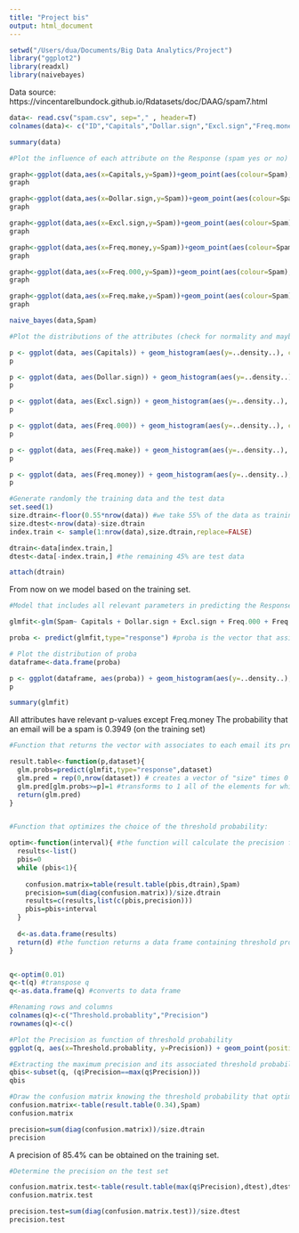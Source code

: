 ```yaml
---
title: "Project bis"
output: html_document
---
```


```r
setwd("/Users/dua/Documents/Big Data Analytics/Project")
library("ggplot2")
library(readxl)
library(naivebayes)
```

Data source: https://vincentarelbundock.github.io/Rdatasets/doc/DAAG/spam7.html 

```r
data<- read.csv("spam.csv", sep="," , header=T)
colnames(data)<- c("ID","Capitals","Dollar.sign","Excl.sign","Freq.money","Freq.000","Freq.make","Spam")

summary(data)

```

```r
#Plot the influence of each attribute on the Response (spam yes or no)

graph<-ggplot(data,aes(x=Capitals,y=Spam))+geom_point(aes(colour=Spam),position = "jitter")
graph

graph<-ggplot(data,aes(x=Dollar.sign,y=Spam))+geom_point(aes(colour=Spam),position = "jitter")
graph

graph<-ggplot(data,aes(x=Excl.sign,y=Spam))+geom_point(aes(colour=Spam),position = "jitter")
graph

graph<-ggplot(data,aes(x=Freq.money,y=Spam))+geom_point(aes(colour=Spam),position = "jitter")
graph

graph<-ggplot(data,aes(x=Freq.000,y=Spam))+geom_point(aes(colour=Spam),position = "jitter")
graph

graph<-ggplot(data,aes(x=Freq.make,y=Spam))+geom_point(aes(colour=Spam),position = "jitter")
graph
```

```r
naive_bayes(data,Spam)
```

```r
#Plot the distributions of the attributes (check for normality and maybe remove outliers)

p <- ggplot(data, aes(Capitals)) + geom_histogram(aes(y=..density..), colour="black", fill="white") + geom_density(alpha=.2, fill="#FF6666")
p

p <- ggplot(data, aes(Dollar.sign)) + geom_histogram(aes(y=..density..), colour="black", fill="white") + geom_density(alpha=.2, fill="#FF6666")
p

p <- ggplot(data, aes(Excl.sign)) + geom_histogram(aes(y=..density..), colour="black", fill="white") + geom_density(alpha=.2, fill="#FF6666")
p

p <- ggplot(data, aes(Freq.000)) + geom_histogram(aes(y=..density..), colour="black", fill="white") + geom_density(alpha=.2, fill="#FF6666")
p

p <- ggplot(data, aes(Freq.make)) + geom_histogram(aes(y=..density..), colour="black", fill="white") + geom_density(alpha=.2, fill="#FF6666")
p

p <- ggplot(data, aes(Freq.money)) + geom_histogram(aes(y=..density..), colour="black", fill="white") + geom_density(alpha=.2, fill="#FF6666")
p
```

```r
#Generate randomly the training data and the test data
set.seed(1)
size.dtrain<-floor(0.55*nrow(data)) #we take 55% of the data as training data
size.dtest<-nrow(data)-size.dtrain
index.train <- sample(1:nrow(data),size.dtrain,replace=FALSE) 

dtrain<-data[index.train,]
dtest<-data[-index.train,] #the remaining 45% are test data

attach(dtrain)
```

From now on we model based on the training set.
```r
#Model that includes all relevant parameters in predicting the Response (ie significant p-value)

glmfit<-glm(Spam~ Capitals + Dollar.sign + Excl.sign + Freq.000 + Freq.money, family=binomial,data=dtrain)

proba <- predict(glmfit,type="response") #proba is the vector that assigns to each email the probability that it is a spam

# Plot the distribution of proba
dataframe<-data.frame(proba)

p <- ggplot(dataframe, aes(proba)) + geom_histogram(aes(y=..density..), colour="black", fill="white") + geom_density(alpha=.2, fill="#FF6666")
p

summary(glmfit)

```
All attributes have relevant p-values except Freq.money
The probability that an email will be a spam is 0.3949 (on the training set)


```r

#Function that returns the vector with associates to each email its predicted Response, depending on the chosen threshold p for the probability:

result.table<-function(p,dataset){
  glm.probs=predict(glmfit,type="response",dataset)
  glm.pred = rep(0,nrow(dataset)) # creates a vector of "size" times 0 elements 
  glm.pred[glm.probs>=p]=1 #transforms to 1 all of the elements for which the predicted probability is larger than the threshold p
  return(glm.pred)
}


#Function that optimizes the choice of the threshold probability:

optim<-function(interval){ #the function will calculate the precision for each threshold probability from 0 to 1, by intervals equal to the parameter "interval"
  results<-list()
  pbis=0
  while (pbis<1){
   
    confusion.matrix=table(result.table(pbis,dtrain),Spam)
    precision=sum(diag(confusion.matrix))/size.dtrain
    results=c(results,list(c(pbis,precision)))
    pbis=pbis+interval
  }
  
  d<-as.data.frame(results)
  return(d) #the function returns a data frame containing threshold probabilities and their associated precisions
}


q<-optim(0.01)
q<-t(q) #transpose q
q<-as.data.frame(q) #converts to data frame

#Renaming rows and columns
colnames(q)<-c("Threshold.probablity","Precision")
rownames(q)<-c()

#Plot the Precision as function of threshold probability
ggplot(q, aes(x=Threshold.probablity, y=Precision)) + geom_point(position = "jitter")

#Extracting the maximum precision and its associated threshold probability
qbis<-subset(q, (q$Precision==max(q$Precision)))
qbis
```


```r
#Draw the confusion matrix knowing the threshold probability that optimizes the precision
confusion.matrix<-table(result.table(0.34),Spam)
confusion.matrix

precision=sum(diag(confusion.matrix))/size.dtrain
precision
```
A precision of 85.4% can be obtained on the training set.

```r
#Determine the precision on the test set

confusion.matrix.test<-table(result.table(max(q$Precision),dtest),dtest$Spam)
confusion.matrix.test

precision.test=sum(diag(confusion.matrix.test))/size.dtest
precision.test
```

